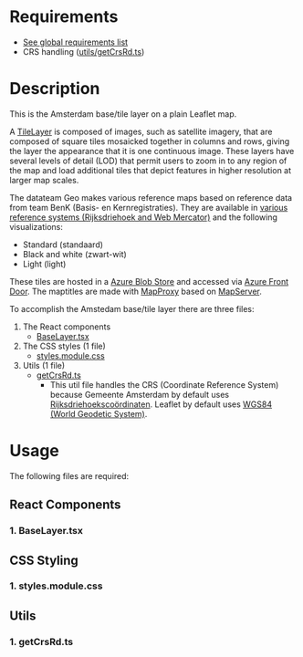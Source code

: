 
<Meta of={BaseLayerStories} />

# Requirements

- [See global requirements list](../?path=/docs/global-requirements--docs)
- CRS handling ([utils/getCrsRd.ts](#1-getcrsrdts))

# Description

This is the Amsterdam base/tile layer on a plain Leaflet map.

A [TileLayer](https://leafletjs.com/reference.html#tilelayer) is composed of images, such as satellite imagery, that are composed of square tiles mosaicked together in columns and rows, giving the layer the appearance that it is one continuous image. These layers have several levels of detail (LOD) that permit users to zoom in to any region of the map and load additional tiles that depict features in higher resolution at larger map scales.

The datateam Geo makes various reference maps based on reference data from team BenK (Basis- en Kernregistraties). They are available in [various reference systems (Rijksdriehoek and Web Mercator)](../?path=/docs/coordinate-reference-systems-crs--docs) and the following visualizations:

- Standard (standaard)
- Black and white (zwart-wit)
- Light (light)

These tiles are hosted in a [Azure Blob Store](https://azure.microsoft.com/en-us/products/storage/blobs) and accessed via [Azure Front Door](https://azure.microsoft.com/nl-nl/products/frontdoor). The maptitles are made with [MapProxy](https://github.com/Amsterdam/mapproxy) based on [MapServer](https://github.com/Amsterdam/mapserver).

To accomplish the Amstedam base/tile layer there are three files:
1. The React components
    * [BaseLayer.tsx](#1-baselayertsx)
2. The CSS styles (1 file)
    * [styles.module.css](#1-stylesmodulecss)
3. Utils (1 file)
    * [getCrsRd.ts](#1-getcrsrdts)
       - This util file handles the CRS (Coordinate Reference System) because Gemeente Amsterdam by default uses [Rijksdriehoekscoördinaten](https://www.kadaster.nl/zakelijk/registraties/basisregistraties/rijksdriehoeksmeting/rijksdriehoeksstelsel). Leaflet by default uses [WGS84 (World Geodetic System)](https://en.wikipedia.org/wiki/World_Geodetic_System).

# Usage

The following files are required:

## React Components

### 1. BaseLayer.tsx

<Source code={BaseLayer} />

## CSS Styling

### 1. styles.module.css

<Source code={styles} />

## Utils

### 1. getCrsRd.ts

  <Source code={getCrsRd} />
